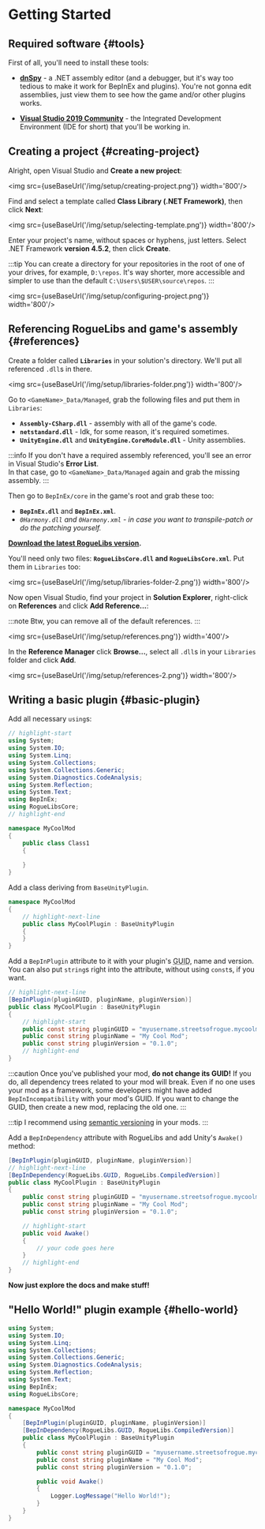 # Getting Started


## Required software {#tools}

First of all, you'll need to install these tools:

- **[dnSpy](https://github.com/dnSpy/dnSpy/releases/latest)** - a .NET assembly editor (and a debugger, but it's way too tedious to make it work for BepInEx and plugins). You're not gonna edit assemblies, just view them to see how the game and/or other plugins works.

- **[Visual Studio 2019 Community](https://visualstudio.microsoft.com/downloads/)** - the Integrated Development Environment (IDE for short) that you'll be working in.

## Creating a project {#creating-project}

Alright, open Visual Studio and **Create a new project**:

<img src={useBaseUrl('/img/setup/creating-project.png')} width='800'/>

Find and select a template called **Class Library (.NET Framework)**, then click **Next**:

<img src={useBaseUrl('/img/setup/selecting-template.png')} width='800'/>

Enter your project's name, without spaces or hyphens, just letters. Select .NET Framework **version 4.5.2**, then click **Create**.

:::tip
You can create a directory for your repositories in the root of one of your drives, for example, `D:\repos`. It's way shorter, more accessible and simpler to use than the default `C:\Users\$USER\source\repos`.
:::

<img src={useBaseUrl('/img/setup/configuring-project.png')} width='800'/>

## Referencing RogueLibs and game's assembly {#references}

Create a folder called **`Libraries`** in your solution's directory. We'll put all referenced `.dll`s in there.

<img src={useBaseUrl('/img/setup/libraries-folder.png')} width='800'/>

Go to `<GameName>_Data/Managed`, grab the following files and put them in `Libraries`:

- **`Assembly-CSharp.dll`** - assembly with all of the game's code.
- **`netstandard.dll`** - Idk, for some reason, it's required sometimes.
- **`UnityEngine.dll`** and **`UnityEngine.CoreModule.dll`** - Unity assemblies.

:::info
If you don't have a required assembly referenced, you'll see an error in Visual Studio's **Error List**.<br/>In that case, go to `<GameName>_Data/Managed` again and grab the missing assembly.
:::

Then go to `BepInEx/core` in the game's root and grab these too:

- **`BepInEx.dll`** and **`BepInEx.xml`**.
- *`0Harmony.dll` and `0Harmony.xml` - in case you want to transpile-patch or do the patching yourself.*

**[Download the latest RogueLibs version](https://github.com/Abbysssal/RogueLibs/releases).**

You'll need only two files: **`RogueLibsCore.dll` and `RogueLibsCore.xml`**. Put them in `Libraries` too:

<img src={useBaseUrl('/img/setup/libraries-folder-2.png')} width='800'/>

Now open Visual Studio, find your project in **Solution Explorer**, right-click on **References** and click **Add Reference...**:

:::note
Btw, you can remove all of the default references.
:::

<img src={useBaseUrl('/img/setup/references.png')} width='400'/>

In the **Reference Manager** click **Browse...**, select all `.dll`s in your `Libraries` folder and click **Add**.

<img src={useBaseUrl('/img/setup/references-2.png')} width='800'/>

## Writing a basic plugin {#basic-plugin}

Add all necessary `using`s:

```csharp title="Class1.cs"
// highlight-start
using System;
using System.IO;
using System.Linq;
using System.Collections;
using System.Collections.Generic;
using System.Diagnostics.CodeAnalysis;
using System.Reflection;
using System.Text;
using BepInEx;
using RogueLibsCore;
// highlight-end

namespace MyCoolMod
{
    public class Class1
    {
        
    }
}
```

Add a class deriving from `BaseUnityPlugin`.

```csharp title="MyCoolPlugin.cs"
namespace MyCoolMod
{
    // highlight-next-line
    public class MyCoolPlugin : BaseUnityPlugin
    {
    }
}
```

Add a `BepInPlugin` attribute to it with your plugin's <abbr title="Globally Unique Identifier">GUID</abbr>, name and version.<br/>You can also put `string`s right into the attribute, without using `const`s, if you want.

```csharp title="MyCoolPlugin.cs"
// highlight-next-line
[BepInPlugin(pluginGUID, pluginName, pluginVersion)]
public class MyCoolPlugin : BaseUnityPlugin
{
    // highlight-start
    public const string pluginGUID = "myusername.streetsofrogue.mycoolmod";
    public const string pluginName = "My Cool Mod";
    public const string pluginVersion = "0.1.0";
    // highlight-end
}
```

:::caution
Once you've published your mod, **do not change its GUID!** If you do, all dependency trees related to your mod will break. Even if no one uses your mod as a framework, some developers  might have added `BepInIncompatibility` with your mod's GUID. If you want to change the GUID, then create a new mod, replacing the old one.
:::

:::tip
I recommend using [semantic versioning](https://semver.org) in your mods.
:::

Add a `BepInDependency` attribute with RogueLibs and add Unity's `Awake()` method:

```csharp title="MyCoolPlugin.cs"
[BepInPlugin(pluginGUID, pluginName, pluginVersion)]
// highlight-next-line
[BepInDependency(RogueLibs.GUID, RogueLibs.CompiledVersion)]
public class MyCoolPlugin : BaseUnityPlugin
{
    public const string pluginGUID = "myusername.streetsofrogue.mycoolmod";
    public const string pluginName = "My Cool Mod";
    public const string pluginVersion = "0.1.0";

    // highlight-start
    public void Awake()
    {
        // your code goes here
    }
    // highlight-end
}
```

**Now just explore the docs and make stuff!**

## "Hello World!" plugin example {#hello-world}

```csharp title="MyCoolPlugin.cs"
using System;
using System.IO;
using System.Linq;
using System.Collections;
using System.Collections.Generic;
using System.Diagnostics.CodeAnalysis;
using System.Reflection;
using System.Text;
using BepInEx;
using RogueLibsCore;

namespace MyCoolMod
{
    [BepInPlugin(pluginGUID, pluginName, pluginVersion)]
    [BepInDependency(RogueLibs.GUID, RogueLibs.CompiledVersion)]
    public class MyCoolPlugin : BaseUnityPlugin
    {
        public const string pluginGUID = "myusername.streetsofrogue.mycoolmod";
        public const string pluginName = "My Cool Mod";
        public const string pluginVersion = "0.1.0";

        public void Awake()
        {
            Logger.LogMessage("Hello World!");
        }
    }
}
```